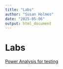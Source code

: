 ```yaml
---
title: "Labs"
author: "Susan Holmes"
date: "2025-05-06"
output: html_document
---
```


# Labs

[Power Analysis for testing]()
